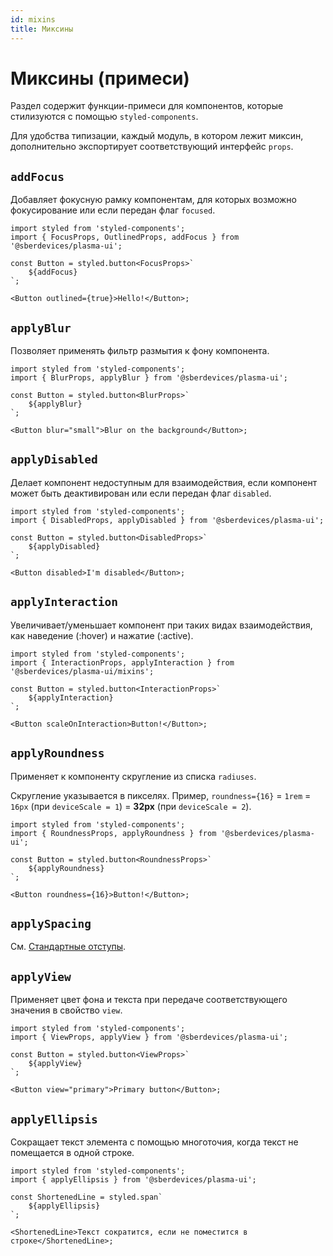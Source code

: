 ```yaml
---
id: mixins
title: Миксины
---
```


# Миксины (примеси)

Раздел содержит функции-примеси для компонентов, которые стилизуются с помощью `styled-components`.

Для удобства типизации, каждый модуль, в котором лежит миксин, дополнительно экспортирует соответствующий интерфейс `props`.

## `addFocus`

Добавляет фокусную рамку компонентам, для которых возможно фокусирование или если передан флаг `focused`.

```tsx
import styled from 'styled-components';
import { FocusProps, OutlinedProps, addFocus } from '@sberdevices/plasma-ui';

const Button = styled.button<FocusProps>`
    ${addFocus}
`;

<Button outlined={true}>Hello!</Button>;
```

## `applyBlur`

Позволяет применять фильтр размытия к фону компонента.

```tsx
import styled from 'styled-components';
import { BlurProps, applyBlur } from '@sberdevices/plasma-ui';

const Button = styled.button<BlurProps>`
    ${applyBlur}
`;

<Button blur="small">Blur on the background</Button>;
```

## `applyDisabled`

Делает компонент недоступным для взаимодействия, если компонент может быть деактивирован или если передан флаг `disabled`.

```tsx
import styled from 'styled-components';
import { DisabledProps, applyDisabled } from '@sberdevices/plasma-ui';

const Button = styled.button<DisabledProps>`
    ${applyDisabled}
`;

<Button disabled>I'm disabled</Button>;
```

## `applyInteraction`

Увеличивает/уменьшает компонент при таких видах взаимодействия, как наведение (:hover) и нажатие (:active).

```tsx
import styled from 'styled-components';
import { InteractionProps, applyInteraction } from '@sberdevices/plasma-ui/mixins';

const Button = styled.button<InteractionProps>`
    ${applyInteraction}
`;

<Button scaleOnInteraction>Button!</Button>;
```

## `applyRoundness`

Применяет к компоненту скругление из списка `radiuses`.

Скругление указывается в пикселях.
Пример, `roundness={16}` = `1rem` = `16px` (при `deviceScale = 1`) = **32px** (при `deviceScale = 2`).

```tsx
import styled from 'styled-components';
import { RoundnessProps, applyRoundness } from '@sberdevices/plasma-ui';

const Button = styled.button<RoundnessProps>`
    ${applyRoundness}
`;

<Button roundness={16}>Button!</Button>;
```

## `applySpacing`

См. [Стандартные отступы](../design/spacing).

## `applyView`

Применяет цвет фона и текста при передаче соответствующего значения в свойство `view`.

```tsx
import styled from 'styled-components';
import { ViewProps, applyView } from '@sberdevices/plasma-ui';

const Button = styled.button<ViewProps>`
    ${applyView}
`;

<Button view="primary">Primary button</Button>;
```

## `applyEllipsis`

Сокращает текст элемента с помощью многоточия, когда текст не помещается в одной строке.

```tsx
import styled from 'styled-components';
import { applyEllipsis } from '@sberdevices/plasma-ui';

const ShortenedLine = styled.span`
    ${applyEllipsis}
`;

<ShortenedLine>Текст сократится, если не поместится в строке</ShortenedLine>;
```
